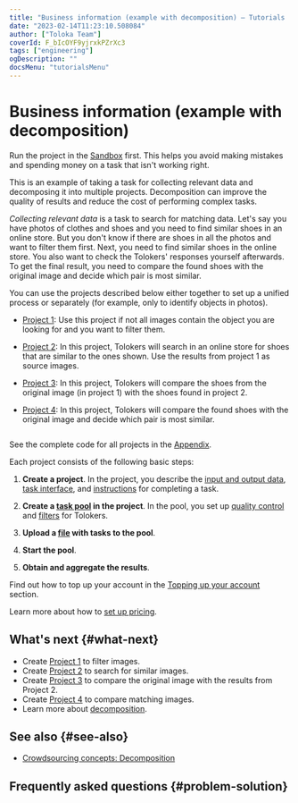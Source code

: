 ```yaml
---
title: "Business information (example with decomposition) — Tutorials | Toloka documentation"
date: "2023-02-14T11:23:10.508084"
author: ["Toloka Team"]
coverId: F_bIcOYF9yjrxkPZrXc3
tags: ["engineering"]
ogDescription: ""
docsMenu: "tutorialsMenu"
---
```



# Business information (example with decomposition)

<Note mode="tip" title="Tip">

Run the project in the [Sandbox](https://sandbox.toloka.yandex.com/for-requesters) first. This helps you avoid making mistakes and spending money on a task that isn't working right.

</Note>

This is an example of taking a task for collecting relevant data and decomposing it into multiple projects. Decomposition can improve the quality of results and reduce the cost of performing complex tasks.

_Collecting relevant data_ is a task to search for matching data. Let's say you have photos of clothes and shoes and you need to find similar shoes in an online store. But you don't know if there are shoes in all the photos and want to filter them first. Next, you need to find similar shoes in the online store. You also want to check the Tolokers' responses yourself afterwards. To get the final result, you need to compare the found shoes with the original image and decide which pair is most similar.

You can use the projects described below either together to set up a unified process or separately (for example, only to identify objects in photos).

- [Project 1](/docs-new/tutorials/contain_item): Use this project if not all images contain the object you are looking for and you want to filter them.

- [Project 2](/docs-new/tutorials/find_an_item_in_store): In this project, Tolokers will search in an online store for shoes that are similar to the ones shown. Use the results from project 1 as source images.

- [Project 3](/docs-new/tutorials/item_look_similar): In this project, Tolokers will compare the shoes from the original image (in project 1) with the shoes found in project 2.

- [Project 4](/docs-new/tutorials/item_more_similar): In this project, Tolokers will compare the found shoes with the original image and decide which pair is most similar.

<img style="max-width:100%" src="https://tlk-infra-front.azureedge.net/portal-static/uploaded/images/1675425186344/1675425186344_original_svg.svg" alt="" />

<Note mode="note" title="Note">

See the complete code for all projects in the [Appendix](/docs-new/tutorials/appendix-expanded-code).

</Note>

Each project consists of the following basic steps:

1. **Create a project**. In the project, you describe the [input and output data](/docs-new/glossary#input-output-data), [task interface](/docs-new/glossary#task-interface), and [instructions](/docs-new/glossary#instructions) for completing a task.

1. **Create a [task pool](/docs-new/glossary#pool) in the project**. In the pool, you set up [quality control](/docs-new/glossary#quality-control) and [filters](/docs-new/glossary#filters) for Tolokers.

1. **Upload a [file](https://tlk.s3.yandex.net/wsdm2020/dataset_1.tsv) with tasks to the pool**.

1. **Start the pool**.

1. **Obtain and aggregate the results**.

Find out how to top up your account in the [Topping up your account](/docs-new/guide/refill) section.

Learn more about how to [set up pricing](/docs-new/guide/dynamic-pricing#section_wb1_lhl_vlb).

## What's next {#what-next}

- Create [Project 1](/docs-new/tutorials/contain_item) to filter images.
- Create [Project 2](/docs-new/tutorials/find_an_item_in_store) to search for similar images.
- Create [Project 3](/docs-new/tutorials/item_look_similar) to compare the original image with the results from Project 2.
- Create [Project 4](/docs-new/tutorials/item_more_similar) to compare matching images.
- Learn more about [decomposition](/docs-new/guide/solution-architecture).

## See also {#see-also}

- [Crowdsourcing concepts: Decomposition](https://toloka.ai/knowledgebase/decomposition/)

## Frequently asked questions {#problem-solution}

<FaqControlProduct/>

<ContactGuideSupport/>
